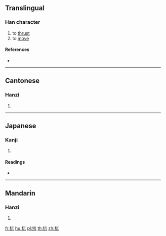 {{character info/new}}
==Translingual==

===Han character===
{{Han char|rn=64|rad=手|as=03|sn=6|four=51010|canj=QMU|ids=⿰扌兀}}

# to [[thrust]]
# to [[move]]

====References====
* {{Han ref|kx=0418.080|dkj=11808|dj=0765.030|hdz=31829.100|uh=6264|ud=25188|bh=C9E5|bd=51685}}

----

==Cantonese==

===Hanzi===
{{yue-hanzi|jyut=[[at1]], [[ngaat6]], [[ngat1]]|y=at1, ngaat6, ngat1}}

# {{defn|lang=yue|sort=手03}}

----

==Japanese==

===Kanji===
{{ja-kanji|grade=|rs=手03}}

# {{defn|lang=ja|sort=手03}}

====Readings====
* {{ja-readings|on=[[ごつ]] (gotsu), [[ごち]] (gochi), [[げつ]] (getsu), [[がち]] (gachi)|kun=[[うごく]] (ugoku)}}

----

==Mandarin==

===Hanzi===
{{cmn-hanzi|pin=[[wù]] ([[wu4]])|wg=wu<sup>4</sup>}}

# {{defn|lang=cmn|sort=手03}}

[[fr:扤]]
[[hu:扤]]
[[pl:扤]]
[[th:扤]]
[[zh:扤]]